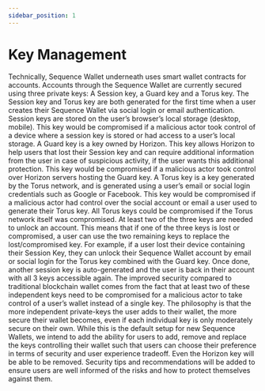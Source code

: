 ```yaml
---
sidebar_position: 1
---
```


# Key Management

Technically, Sequence Wallet underneath uses smart wallet contracts for accounts. Accounts through the Sequence Wallet are currently secured using three private keys: A Session key, a Guard key and a Torus key. The Session key and Torus key are both generated for the first time when a user creates their Sequence Wallet via social login or email authentication.
Session keys are stored on the user’s browser’s local storage (desktop, mobile). This key would be compromised if a malicious actor took control of a device where a session key is stored or had access to a user’s local storage. A Guard key is a key owned by Horizon. This key allows Horizon to help users that lost their Session key and can require additional information from the user in case of suspicious activity, if the user wants this additional protection. This key would be compromised if a malicious actor took control over Horizon servers hosting the Guard key. A Torus key is a key generated by the Torus network, and is generated using a user’s email or social login credentials such as Google or Facebook. This key would be compromised if a malicious actor had control over the social account or email a user used to generate their Torus key. All Torus keys could be compromised if the Torus network itself was compromised.
At least two of the three keys are needed to unlock an account. This means that if one of the three keys is lost or compromised, a user can use the two remaining keys to replace the lost/compromised key. For example, if a user lost their device containing their Session Key, they can unlock their Sequence Wallet account by email or social login for the Torus key combined with the Guard key. Once done, another session key is auto-generated and the user is back in their account with all 3 keys accessible again. The improved security compared to traditional blockchain wallet comes from the fact that at least two of these independent keys need to be compromised for a malicious actor to take control of a user’s wallet instead of a single key. The philosophy is that the more independent private-keys the user adds to their wallet, the more secure their wallet becomes, even if each individual key is only moderately secure on their own. 
While this is the default setup for new Sequence Wallets, we intend to add the ability for users to add, remove and replace the keys controlling their wallet such that users can choose their preference in terms of security and user experience tradeoff. Even the Horizon key will be able to be removed. Security tips and recommendations will be added to ensure users are well informed of the risks and how to protect themselves against them.